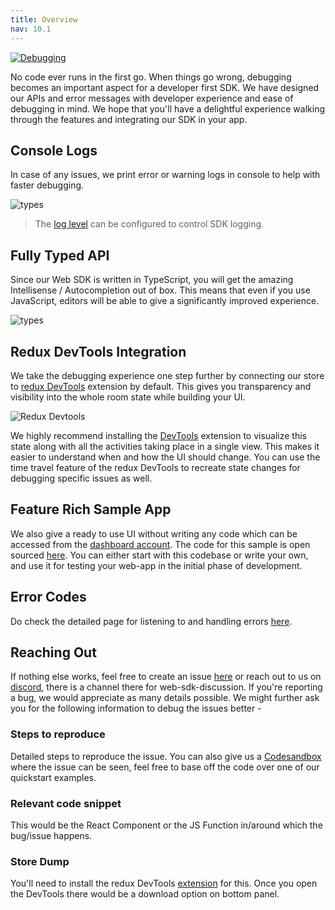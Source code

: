 ```yaml
---
title: Overview
nav: 10.1
---
```


[![Debugging](https://imgs.xkcd.com/comics/debugging.png)](https://xkcd.com/1722/)

No code ever runs in the first go. When things go wrong, debugging becomes an important aspect for a developer first SDK.
We have designed our APIs and error messages with developer experience and ease of debugging in mind. We hope that
you'll have a delightful experience walking through the features and integrating our SDK in your app.

## Console Logs

In case of any issues, we print error or warning logs in console to help with faster debugging.

![types](/docs/guides/role-error.png)

> The [log level](/javascript/v2/how--to-guides/debugging/log-level) can be configured to control SDK logging.

## Fully Typed API

Since our Web SDK is written in TypeScript, you will get the amazing Intellisense / Autocompletion out of box.
This means that even if you use JavaScript, editors will be able to give a significantly improved experience.

![types](/docs/guides/chat-types.png)

## Redux DevTools Integration

We take the debugging experience one step further by connecting our store to
[redux DevTools](https://chrome.google.com/webstore/detail/redux-devtools/lmhkpmbekcpmknklioeibfkpmmfibljd?hl=en) extension by default. This gives you transparency and
visibility into the whole room state while building your UI.

![Redux Devtools](/docs/guides/redux-devtools.png)

We highly recommend installing the [DevTools](https://chrome.google.com/webstore/detail/redux-devtools/lmhkpmbekcpmknklioeibfkpmmfibljd?hl=en)
extension to visualize this state along with all the activities taking place in a single view. This makes it easier
to understand when and how the UI should change. You can use the time travel feature of the redux DevTools
to recreate state changes for debugging specific issues as well.

## Feature Rich Sample App

We also give a ready to use UI without writing any code which can be accessed
from the [dashboard account](https://dashboard.100ms.live). The code for this sample is open sourced [here](https://github.com/100mslive/100ms-web).
You can either start with this codebase or write your own, and use it for testing your web-app
in the initial phase of development.

## Error Codes

Do check the detailed page for listening to and handling errors [here](/javascript/v2/how--to-guides/debugging/error-handling).

## Reaching Out

If nothing else works, feel free to create an issue [here](https://github.com/100mslive/100ms-web/issues) or reach out to us
on [discord](https://100ms.live/discord), there is a channel there for web-sdk-discussion.
If you're reporting a bug, we would appreciate as many details possible. We might further ask you for the following information to debug the issues better -

### Steps to reproduce

Detailed steps to reproduce the issue. You can also give us a [Codesandbox](https://codesandbox.io/) where the issue can be seen, feel free
to base off the code over one of our quickstart examples.

### Relevant code snippet

This would be the React Component or the JS Function in/around which the bug/issue happens.

### Store Dump

You'll need to install the redux DevTools [extension](https://chrome.google.com/webstore/detail/redux-devtools/lmhkpmbekcpmknklioeibfkpmmfibljd?hl=en)
for this. Once you open the DevTools there would be a download option on bottom panel.
